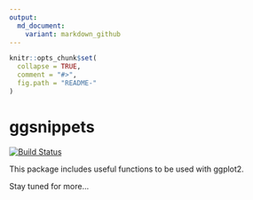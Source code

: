 ```yaml
---
output:
  md_document:
    variant: markdown_github
---
```


<!-- README.md is generated from README.Rmd. Please edit that file -->

```r
knitr::opts_chunk$set(
  collapse = TRUE,
  comment = "#>",
  fig.path = "README-"
)
```

# ggsnippets 

[![Build Status](https://travis-ci.org/johnDorian/ggsnippets.png?branch=master)](https://travis-ci.org/johnDorian/ggsnippets)

This package includes useful functions to be used with ggplot2.

Stay tuned for more...

